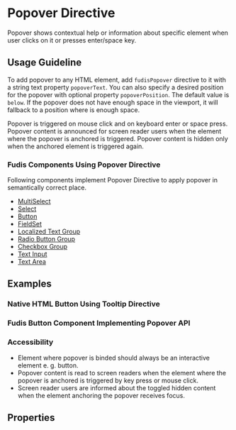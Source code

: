 
<Meta title="Directives/Popover" />

# Popover Directive

Popover shows contextual help or information about specific element when user clicks on it or presses enter/space key.

## Usage Guideline

To add popover to any HTML element, add `fudisPopover` directive to it with a string text property `popoverText`. You can also specify a desired position for the popover with optional property `popoverPosition`. The default value is `below`. If the popover does not have enough space in the viewport, it will fallback to a position where is enough space.

Popover is triggered on mouse click and on keyboard enter or space press. Popover content is announced for screen reader users when the element where the popover is anchored is triggered. Popover content is hidden only when the anchored element is triggered again.

### Fudis Components Using Popover Directive

Following components implement Popover Directive to apply popover in semantically correct place.

- [MultiSelect](/docs/components-form-select-multiselect--documentation)
- [Select](/docs/components-form-select-select--documentation)
- [Button](/docs/components-button--documentation)
- [FieldSet](/docs/components-form-field-set--documentation)
- [Localized Text Group](/docs/components-form-localized-text-group--documentation)
- [Radio Button Group](/docs/components-form-radio-button-group--documentation)
- [Checkbox Group](/docs/components-form-checkbox-group--documentation)
- [Text Input](/docs/components-form-text-input--documentation)
- [Text Area](/docs/components-form-text-area--documentation)

## Examples

### Native HTML Button Using Tooltip Directive

<Canvas of={PopoverStories.ExampleWithNativeButton} />

### Fudis Button Component Implementing Popover API

<Canvas of={PopoverStories.ExampleWithFudisButton} />

### Accessibility

- Element where popover is binded should always be an interactive element e. g. button.
- Popover content is read to screen readers when the element where the popover is anchored is triggered by key press or mouse click.
- Screen reader users are informed about the toggled hidden content when the element anchoring the popover receives focus.

## Properties

<ArgTypes of={PopoverDirective} exclude={popoverExclude} />
